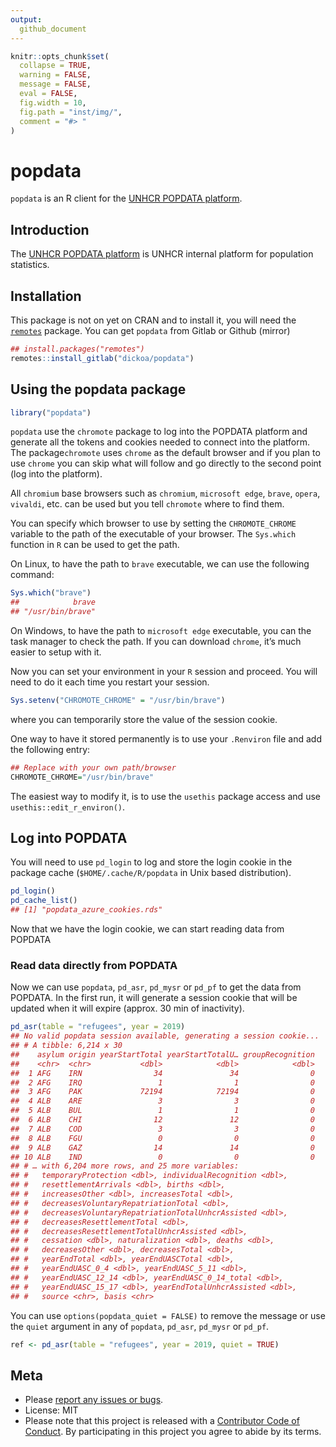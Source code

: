 ```yaml
---
output:
  github_document
---
```


<!-- README.md is generated from README.Rmd. Please edit that file -->

```r
knitr::opts_chunk$set(
  collapse = TRUE,
  warning = FALSE,
  message = FALSE,
  eval = FALSE,
  fig.width = 10,
  fig.path = "inst/img/",
  comment = "#> "
)
```

# popdata

`popdata` is an R client for the [UNHCR POPDATA platform](https://popdata.unhcr.org).

## Introduction
The [UNHCR POPDATA platform](https://popdata.unhcr.org) is UNHCR internal platform for population statistics.


## Installation

This package is not on yet on CRAN and to install it, you will need the [`remotes`](https://github.com/r-lib/remotes) package.
You can get `popdata` from Gitlab or Github (mirror)

```r
## install.packages("remotes")
remotes::install_gitlab("dickoa/popdata")
```

## Using the popdata package


```r
library("popdata")
```

`popdata` use the `chromote` package to log into the POPDATA platform and generate all the tokens and cookies needed to connect into the platform. The package`chromote` uses `chrome` as the default browser and if you plan to use `chrome` you can skip what will follow and go directly to the second point (log into the platform).


All `chromium` base browsers such as `chromium`, `microsoft edge`, `brave`, `opera`, `vivaldi`, etc. can be used but you tell `chromote` where to find them.

You can specify which browser to use by setting the `CHROMOTE_CHROME` variable to the path of the executable of your browser. The `Sys.which` function in `R` can be used to get the path.

On Linux, to have the path to `brave` executable, we can use the following command:

```r
Sys.which("brave")
##            brave
## "/usr/bin/brave"
```

On Windows, to have the path to `microsoft edge` executable, you can the task manager to check the path. If you can download `chrome`, it's much easier to setup with it.

Now you can set your environment in your `R` session and proceed. You will need to do it each time you restart your session.

```r
Sys.setenv("CHROMOTE_CHROME" = "/usr/bin/brave")
```

where you can temporarily store the value of the session cookie.

One way to have it stored permanently is to use your `.Renviron` file and add  the following entry:

```r
## Replace with your own path/browser
CHROMOTE_CHROME="/usr/bin/brave"
```

The easiest way to modify it, is to use the `usethis` package access and use  `usethis::edit_r_environ()`.

## Log into POPDATA
You will need to use `pd_login` to log and store the login cookie in the package cache (`$HOME/.cache/R/popdata` in Unix based distribution).

```r
pd_login()
pd_cache_list()
## [1] "popdata_azure_cookies.rds"
```

Now that we have the login cookie, we can start reading data from POPDATA

### Read data directly from POPDATA
Now we can use `popdata`, `pd_asr`, `pd_mysr` or `pd_pf` to get the data from POPDATA. In the first run, it will generate a session cookie that will be updated when it will expire (approx. 30 min of inactivity).

```r
pd_asr(table = "refugees", year = 2019)
## No valid popdata session available, generating a session cookie...
## # A tibble: 6,214 x 30
##    asylum origin yearStartTotal yearStartTotalU… groupRecognition
##    <chr>  <chr>           <dbl>            <dbl>            <dbl>
##  1 AFG    IRN                34               34                0
##  2 AFG    IRQ                 1                1                0
##  3 AFG    PAK             72194            72194                0
##  4 ALB    ARE                 3                3                0
##  5 ALB    BUL                 1                1                0
##  6 ALB    CHI                12               12                0
##  7 ALB    COD                 3                3                0
##  8 ALB    FGU                 0                0                0
##  9 ALB    GAZ                14               14                0
## 10 ALB    IND                 0                0                0
## # … with 6,204 more rows, and 25 more variables:
## #   temporaryProtection <dbl>, individualRecognition <dbl>,
## #   resettlementArrivals <dbl>, births <dbl>,
## #   increasesOther <dbl>, increasesTotal <dbl>,
## #   decreasesVoluntaryRepatriationTotal <dbl>,
## #   decreasesVoluntaryRepatriationTotalUnhcrAssisted <dbl>,
## #   decreasesResettlementTotal <dbl>,
## #   decreasesResettlementTotalUnhcrAssisted <dbl>,
## #   cessation <dbl>, naturalization <dbl>, deaths <dbl>,
## #   decreasesOther <dbl>, decreasesTotal <dbl>,
## #   yearEndTotal <dbl>, yearEndUASCTotal <dbl>,
## #   yearEndUASC_0_4 <dbl>, yearEndUASC_5_11 <dbl>,
## #   yearEndUASC_12_14 <dbl>, yearEndUASC_0_14_total <dbl>,
## #   yearEndUASC_15_17 <dbl>, yearEndTotalUnhcrAssisted <dbl>,
## #   source <chr>, basis <chr>
```

You can use `options(popdata_quiet = FALSE)` to remove the message or use the `quiet` argument in any of `popdata`,  `pd_asr`, `pd_mysr` or `pd_pf`.

```r
ref <- pd_asr(table = "refugees", year = 2019, quiet = TRUE)
```


## Meta
* Please [report any issues or bugs](https://gitlab.com/dickoa/popdata/issues).
* License: MIT
* Please note that this project is released with a [Contributor Code of Conduct](CONDUCT.md). By participating in this project you agree to abide by its terms.
